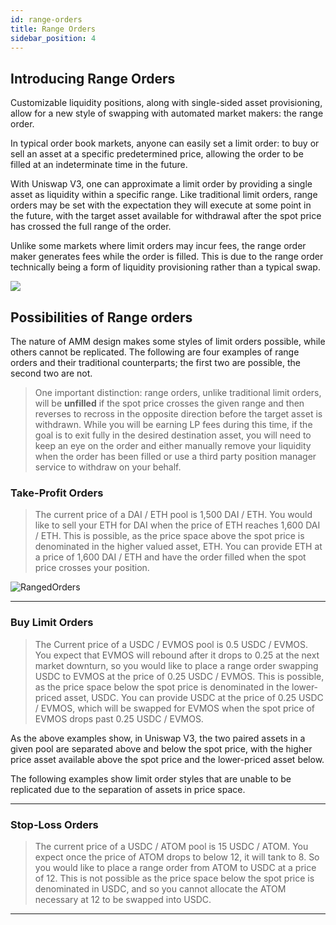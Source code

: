 ```yaml
---
id: range-orders
title: Range Orders
sidebar_position: 4
---
```



## Introducing Range Orders

Customizable liquidity positions, along with single-sided asset provisioning, allow for a new style of swapping with automated market makers: the range order.

In typical order book markets, anyone can easily set a limit order: to buy or sell an asset at a specific predetermined price, allowing the order to be filled at an indeterminate time in the future.

With Uniswap V3, one can approximate a limit order by providing a single asset as liquidity within a specific range. Like traditional limit orders, range orders may be set with the expectation they will execute at some point in the future, with the target asset available for withdrawal after the spot price has crossed the full range of the order.

Unlike some markets where limit orders may incur fees, the range order maker generates fees while the order is filled. This is due to the range order technically being a form of liquidity provisioning rather than a typical swap.

<img src="/animations/strategies.webp" class="w-full mt-8"/>


## Possibilities of Range orders

The nature of AMM design makes some styles of limit orders possible, while others cannot be replicated. The following are four examples of range orders and their traditional counterparts; the first two are possible, the second two are not.

> One important distinction: range orders, unlike traditional limit orders, will be **unfilled** if the spot price crosses the given range and then reverses to recross in the opposite direction before the target asset is withdrawn. While you will be earning LP fees during this time, if the goal is to exit fully in the desired destination asset, you will need to keep an eye on the order and either manually remove your liquidity when the order has been filled or use a third party position manager service to withdraw on your behalf.

### Take-Profit Orders

> The current price of a DAI / ETH pool is 1,500 DAI / ETH. You would like to sell your ETH for DAI when the price of ETH reaches 1,600 DAI / ETH. This is possible, as the price space above the spot price is denominated in the higher valued asset, ETH. You can provide ETH at a price of 1,600 DAI / ETH and have the order filled when the spot price crosses your position.

![RangedOrders](/images/docs/RangeOrder.png)


---

### Buy Limit Orders

> The Current price of a USDC / EVMOS pool is 0.5 USDC / EVMOS. You expect that EVMOS will rebound after it drops to 0.25 at the next market downturn, so you would like to place a range order swapping USDC to EVMOS at the price of 0.25 USDC / EVMOS. This is possible, as the price space below the spot price is denominated in the lower-priced asset, USDC. You can provide USDC at the price of 0.25 USDC / EVMOS, which will be swapped for EVMOS when the spot price of EVMOS drops past 0.25 USDC / EVMOS.

As the above examples show, in Uniswap V3, the two paired assets in a given pool are separated above and below the spot price, with the higher price asset available above the spot price and the lower-priced asset below.

The following examples show limit order styles that are unable to be replicated due to the separation of assets in price space.

---

### Stop-Loss Orders

> The current price of a USDC / ATOM pool is 15 USDC / ATOM. You expect once the price of ATOM drops to below 12, it will tank to 8. So you would like to place a range order from ATOM to USDC at a price of 12. This is not possible as the price space below the spot price is denominated in USDC, and so you cannot allocate the ATOM necessary at 12 to be swapped into USDC.

---

[^1]: Graphics courtesy of Uniswap Foundation.